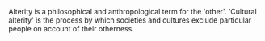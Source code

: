 Alterity is a philosophical and anthropological term for the 'other'.  'Cultural alterity' is the process by which societies and cultures exclude particular people on account of their otherness.
{{Move to Wiktionary}}